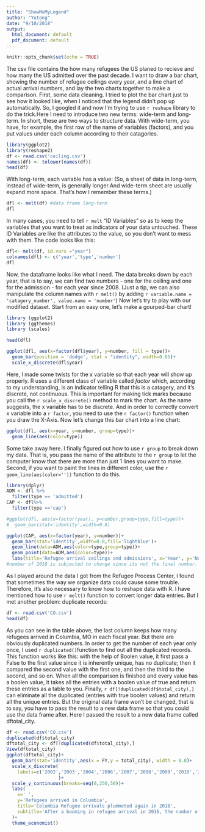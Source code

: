 ```yaml
---
title: "ShowMeMyLegend"
author: "Yutong"
date: "9/10/2018"
output:
  html_document: default
  pdf_document: default
---
```


```r
knitr::opts_chunk$set(echo = TRUE)
```
The csv file contains the how many refugees the US planed to recieve and how many the US admitted over the past decade. I want to draw a bar chart, showing the number of refugee ceilings every year, and a line chart of actual arrival numbers, and lay the two charts together to make a comparison. 
First, some data cleaning. I tried to plot the bar chart just to see how it looked like, when I noticed that the legend didn't pop up automatically. So, I googled it and now I'm trying to use `r reshape` library to do the trick.Here I need to introduce two new terms: wide-term and long-term. 
In short, these are two ways to structure data. With wide-term, you have, for example, the first row of the name of variables (factors), and you put values under each column according to their catagories.
```r
library(ggplot2)
library(reshape2)
df <- read.csv('ceiling.csv')
names(df) <- tolower(names(df))
head(df)
```
With long-term, each variable has a value:
(So, a sheet of data in long-term, instead of wide-term, is generally longer.And wide-term sheet are usually expand more space. That's how I remember these terms.)
```r
dfl <- melt(df) #data frame long-term
dfl
```
In many cases, you need to tell `r melt` "ID Variables" so as to keep the variables that you want to treat as indicators of your data untouched. These ID Variables are like the attributes to the value, so you don't want to mess with them. The code looks like this:
```r
dfl<- melt(df, id.vars ="year")
colnames(dfl) <- c('year','type','number')
dfl
```
Now, the dataframe looks like what I need. The data breaks down by each year, that is to say, we can find two numbers - one for the ceiling and one for the admission - for each year since 2008.
(Just a tip, we can also manipulate the column names with `r melt()` by adding `r variable.name = 'catagory_number', value.name = 'number'`)
Now let's try to play with our modified dataset. Start from an easy one, let's make a gourped-bar chart!
```r
library (ggplot2)
library (ggthemes)
library (scales)

head(dfl)

ggplot(dfl, aes(x=factor(dfl$year), y=number, fill = type))+
  geom_bar(position = 'dodge', stat = "identity", width=0.85)+
  scale_x_discrete(dfl$year)
```
Here, I made some twists for the x variable so that each year will show up properly. R uses a different class of variable called _factor_ which, according to my understanding, is an indicator telling R that this is a catagery, and it's discrete, not continuous. 
This is important for making tick marks because you call the `r scale_x_discrete()` method to mark the chart. As the name suggests, the x variable has to be discrete. And in order to correctly convert x variable into a `r factor`, you need to use the `r factor()` function when you draw the X-Axis.
Now let's change this bar chart into a line chart:
```r
ggplot(dfl, aes(x=year, y=number, group=type))+
  geom_line(aes(color=type))
```
Some take away here. I finally figured out how to use `r group` to break down my data. That is, you pass the name of the attribute to the `r group` to let the computer know that there are more than just 1 lines you want to make. Second, if you want to paint the lines in different color, use the `r geom_line(aes(color=''))` function to do this.
```r
library(dplyr)
ADM <- dfl %>%
  filter(type == 'admitted')
CAP <- dfl%>%
  filter(type =='cap')

#ggplot(dfl, aes(x=factor(year), y=number,group=type,fill=type))+
#  geom_bar(stat='identity',width=0.8)

ggplot(CAP, aes(x=factor(year), y=number))+
  geom_bar(stat='identity',width=0.8,fill='lightblue')+
  geom_line(data=ADM,aes(color=type,group=type))+
  geom_point(data=ADM,aes(color=type))+
  labs(title='Refugee arrival ceilings and admissions', x='Year', y='Number',color = '')
#number of 2018 is subjected to change since its not the final number. 

```
As I played around the data I got from the Refugee Process Center, I found that sometimes the way we organize data could cause some trouble. Therefore, it's also necessary to know how to reshape data with R.
I have mentioned how to use `r melt()` function to convert longer data entries. But I met another problem: duplicate records:
```r
df <- read.csv('CO.csv')
head(df)
```
As you can see in the table above, the last column keeps how many refugees arrived in Columbia, MO in each fiscal year. But there are obviously duplicated numbers. In order to get the number of each year only once, I used `r duplicated()`function to find out all the duplicated records. 
This function works like this: with the help of Boolen value, it first pass a False to the first value since it is inherently unique, has no duplicate; then it compared the second value with the first one, and then the third to the second, and so on. When all the comparison is finished and every value has a boolen value, it takes all the entries with a boolen value of true and return these entries as a table to you.
Finally, `r df[!duplicated(df$total_city),]` can eliminate all the duplicated (entries with true boolen values) and return all the unique entries. But the original data frame won't be changed, that is to say, you have to pass the result to a new data frame so that you could use the data frame after. Here I passed the result to a new data frame called dftotal_city.
```r
df <- read.csv('CO.csv')
duplicated(df$total_city)
dftotal_city <- df[!duplicated(df$total_city),]
View(dftotal_city)
ggplot(dftotal_city)+
  geom_bar(stat='identity',aes(x = FY,y = total_city), width = 0.8)+
  scale_x_discrete(
    labels=c('2002','2003','2004','2006','2007','2008','2009','2010','2011','2012','2013','2014','2015','2016','2017','2018')
                   )+
  scale_y_continuous(breaks=seq(0,250,50))+
  labs(
    x=' ',
    y='Refugees arrived in Columbia',
    title='Columbia Refugee arrivals plummeted again in 2018',
    subtitle='After a booming in refugee arrival in 2016, the number of refugee settled in Columbia dropped\ndramatically in 2017, and the downward trend continues in 2018. '
  )+
  theme_economist()
```